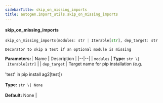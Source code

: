```yaml
---
sidebarTitle: skip_on_missing_imports
title: autogen.import_utils.skip_on_missing_imports
---
```


<code class="doc-symbol doc-symbol-heading doc-symbol-function"></code>
#### skip_on_missing_imports
<a href="#autogen.import_utils..skip_on_missing_imports" class="headerlink" title="Permanent link"></a>

```python
skip_on_missing_imports(modules: str | Iterable[str], dep_target: str | None = None) -> Callable[[~T], ~T]
```

    Decorator to skip a test if an optional module is missing

<b>Parameters:</b>
| Name | Description |
|--|--|
| `modules` | **Type:** `str \| Iterable[str]` |
| `dep_target` | Target name for pip installation (e.g.<br/><br/>'test' in pip install ag2[test])<br/><br/>**Type:** `str \| None`<br/><br/>**Default:** None |

<br />